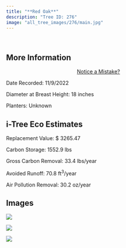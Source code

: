 ```yaml
---
title: "**Red Oak**"
description: "Tree ID: 276"
image: "all_tree_images/276/main.jpg"
---
```


<br>

## **More Information**
::: column-margin
<center><a class="button" href="https://forms.gle/W6f5nwYxrM33hF4f7">Notice a Mistake?</a></center>
:::


Date Recorded:  11/9/2022

Diameter at Breast Height:  18  inches

Planters:  Unknown

## **i-Tree Eco Estimates**


 Replacement Value: $ 3265.47

 Carbon Storage:  1552.9  lbs

 Gross Carbon Removal:  33.4  lbs/year

 Avoided Runoff:  70.8  ft<sup>3</sup>/year

 Air Pollution Removal:  30.2  oz/year

## **Images**


 ![](all_tree_images/276/IMG_7350.jpg)

 ![](all_tree_images/276/IMG_7352.jpg)

 ![](all_tree_images/276/main.jpg)
